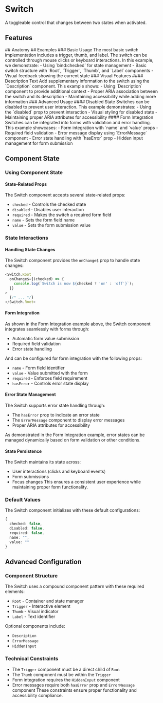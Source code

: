 
# Switch
A toggleable control that changes between two states when activated.
<Showcase name="hero" />
## Features
<Features api={api} />
## Anatomy
<AnatomyTable api={api} />
## Examples
### Basic Usage
The most basic switch implementation includes a trigger, thumb, and label. The switch can be controlled through mouse clicks or keyboard interactions.
<Showcase name="binding" />
In this example, we demonstrate:
- Using `bind:checked` for state management
- Basic switch structure with `Root`, `Trigger`, `Thumb`, and `Label` components
- Visual feedback showing the current state
### Visual Features
#### Description Text
Add supplementary information to the switch using the `Description` component.
<Showcase name="description" />
This example shows:
- Using `Description` component to provide additional context
- Proper ARIA association between the switch and its description
- Maintaining accessibility while adding more information
### Advanced Usage
#### Disabled State
Switches can be disabled to prevent user interaction.
<Showcase name="disabled" />
This example demonstrates:
- Using the `disabled` prop to prevent interaction
- Visual styling for disabled state
- Maintaining proper ARIA attributes for accessibility
#### Form Integration
Switches can be integrated into forms with validation and error handling.
<Showcase name="form" />
This example showcases:
- Form integration with `name` and `value` props
- Required field validation
- Error message display using `ErrorMessage` component
- Error state handling with `hasError` prop
- Hidden input management for form submission

## Component State
### Using Component State
#### State-Related Props
The Switch component accepts several state-related props:
- `checked` - Controls the checked state
- `disabled` - Disables user interaction
- `required` - Makes the switch a required form field
- `name` - Sets the form field name
- `value` - Sets the form submission value
### State Interactions
#### Handling State Changes
The Switch component provides the `onChange$` prop to handle state changes:
```typescript
<Switch.Root
  onChange$={(checked) => {
    console.log(`Switch is now ${checked ? 'on' : 'off'}`);
  }}
>
  {/* ... */}
</Switch.Root>
```
#### Form Integration
As shown in the Form Integration example above, the Switch component integrates seamlessly with forms through:
- Automatic form value submission
- Required field validation
- Error state handling

And can be configured for form integration with the following props:
- `name` - Form field identifier
- `value` - Value submitted with the form
- `required` - Enforces field requirement
- `hasError` - Controls error state display
#### Error State Management
The Switch supports error state handling through:
- The `hasError` prop to indicate an error state
- The `ErrorMessage` component to display error messages
- Proper ARIA attributes for accessibility

As demonstrated in the Form Integration example, error states can be managed dynamically based on form validation or other conditions.
#### State Persistence
The Switch maintains its state across:
- User interactions (clicks and keyboard events)
- Form submissions
- Focus changes
This ensures a consistent user experience while maintaining proper form functionality.

### Default Values
The Switch component initializes with these default configurations:
```typescript
{
  checked: false,
  disabled: false,
  required: false,
  name: "",
  value: ""
}
```
## Advanced Configuration
### Component Structure
The Switch uses a compound component pattern with these required elements:
- `Root` - Container and state manager
- `Trigger` - Interactive element
- `Thumb` - Visual indicator
- `Label` - Text identifier

Optional components include:
- `Description`
- `ErrorMessage`
- `HiddenInput`
### Technical Constraints
- The `Trigger` component must be a direct child of `Root`
- The `Thumb` component must be within the `Trigger`
- Form integration requires the `HiddenInput` component
- Error messages require both `hasError` prop and `ErrorMessage` component
These constraints ensure proper functionality and accessibility compliance.


<APITable api={api} />